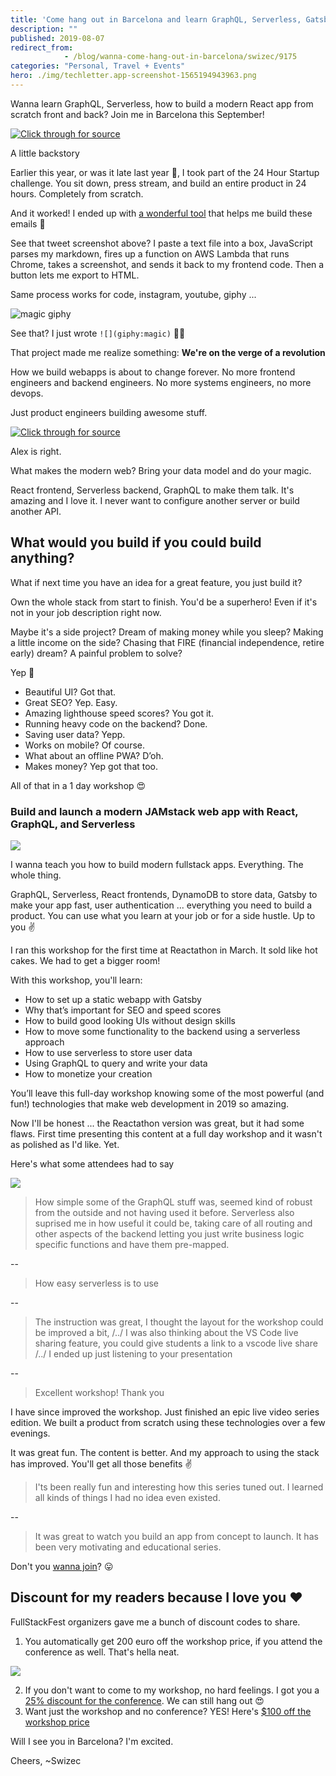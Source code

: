 ```yaml
---
title: 'Come hang out in Barcelona and learn GraphQL, Serverless, Gatsby, ...'
description: ""
published: 2019-08-07
redirect_from: 
            - /blog/wanna-come-hang-out-in-barcelona/swizec/9175
categories: "Personal, Travel + Events"
hero: ./img/techletter.app-screenshot-1565194943963.png
---
```


Wanna learn GraphQL, Serverless, how to build a modern React app from scratch front and back? Join me in Barcelona this September!

[![Click through for source](./img/techletter.app-screenshot-1565194943963.png)](https://twitter.com/FullStackFest/status/1157228136179933185)

A little backstory

Earlier this year, or was it late last year 🤔, I took part of the 24 Hour Startup challenge. You sit down, press stream, and build an entire product in 24 hours. Completely from scratch.

And it worked! I ended up with [a wonderful tool](https://techletter.app) that helps me build these emails 🎉

See that tweet screenshot above? I paste a text file into a box, JavaScript parses my markdown, fires up a function on AWS Lambda that runs Chrome, takes a screenshot, and sends it back to my frontend code. Then a button lets me export to HTML.

Same process works for code, instagram, youtube, giphy ...

![magic giphy](./img/media-12NUbkX6p4xOO4-giphy.gif)

See that? I just wrote `![](giphy:magic)` 🧙‍♂️

That project made me realize something: **We're on the verge of a revolution**

How we build webapps is about to change forever. No more frontend engineers and backend engineers. No more systems engineers, no more devops.

Just product engineers building awesome stuff.

[![Click through for source](./img/techletter.app-screenshot-1565194943871.png)](https://twitter.com/voidfiles/status/1157735774999080960)

Alex is right.

What makes the modern web? Bring your data model and do your magic.

React frontend, Serverless backend, GraphQL to make them talk. It's amazing and I love it. I never want to configure another server or build another API.

## What would you build if you could build anything?

What if next time you have an idea for a great feature, you just build it?

Own the whole stack from start to finish. You'd be a superhero! Even if it's not in your job description right now.

Maybe it's a side project? Dream of making money while you sleep? Making a little income on the side? Chasing that FIRE (financial independence, retire early) dream? A painful problem to solve?

Yep 💪

-   Beautiful UI? Got that.
-   Great SEO? Yep. Easy.
-   Amazing lighthouse speed scores? You got it.
-   Running heavy code on the backend? Done.
-   Saving user data? Yepp.
-   Works on mobile? Of course.
-   What about an offline PWA? D’oh.
-   Makes money? Yep got that too.

All of that in a 1 day workshop 😍

### Build and launch a modern JAMstack web app with React, GraphQL, and Serverless

[![](./img/48YsiTT.jpg)](https://2019.fullstackfest.com/workshops/build-and-launch-jamstack-react-graphql-serverless/)

I wanna teach you how to build modern fullstack apps. Everything. The whole thing.

GraphQL, Serverless, React frontends, DynamoDB to store data, Gatsby to make your app fast, user authentication ... everything you need to build a product. You can use what you learn at your job or for a side hustle. Up to you ✌️

I ran this workshop for the first time at Reactathon in March. It sold like hot cakes. We had to get a bigger room!

With this workshop, you'll learn:

-   How to set up a static webapp with Gatsby
-   Why that’s important for SEO and speed scores
-   How to build good looking UIs without design skills
-   How to move some functionality to the backend using a serverless approach
-   How to use serverless to store user data
-   Using GraphQL to query and write your data
-   How to monetize your creation

You’ll leave this full-day workshop knowing some of the most powerful (and fun!) technologies that make web development in 2019 so amazing.

Now I'll be honest ... the Reactathon version was great, but it had some flaws. First time presenting this content at a full day workshop and it wasn't as polished as I'd like. Yet.

Here's what some attendees had to say

![](./img/dh0BIlm.png)

> How simple some of the GraphQL stuff was, seemed kind of robust from the outside and not having used it before. Serverless also suprised me in how useful it could be, taking care of all routing and other aspects of the backend letting you just write business logic specific functions and have them pre-mapped.

\--

> How easy serverless is to use

\--

> The instruction was great, I thought the layout for the workshop could be improved a bit, /../ I was also thinking about the VS Code live sharing feature, you could give students a link to a vscode live share /../ I ended up just listening to your presentation

\--

> Excellent workshop! Thank you

I have since improved the workshop. Just finished an epic live video series edition. We built a product from scratch using these technologies over a few evenings.

It was great fun. The content is better. And my approach to using the stack has improved. You'll get all those benefits ✌️

> I'ts been really fun and interesting how this series tuned out. I learned all kinds of things I had no idea even existed.

\--

> It was great to watch you build an app from concept to launch. It has been very motivating and educational series.

Don't you [wanna join](https://2019.fullstackfest.com/workshops/build-and-launch-jamstack-react-graphql-serverless/)? 😛

## Discount for my readers because I love you ❤️

FullStackFest organizers gave me a bunch of discount codes to share.

1.  You automatically get 200 euro off the workshop price, if you attend the conference as well. That's hella neat.

[![](./img/wkiVpBm.png)](https://2019.fullstackfest.com/workshops/build-and-launch-jamstack-react-graphql-serverless/)

2.  If you don't want to come to my workshop, no hard feelings. I got you a [25% discount for the conference](https://ti.to/codegram/full-stack-fest-2019/discount/SWIZEC). We can still hang out 😍
3.  Want just the workshop and no conference? YES! Here's [$100 off the workshop price](https://ti.to/codegram/full-stack-fest-2019/discount/SWIZEC-WORKSHOP-100)

Will I see you in Barcelona? I'm excited.

Cheers, ~Swizec
